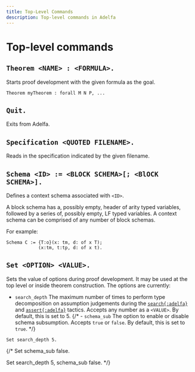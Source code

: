 ```yaml
---
title: Top-Level Commands
description: Top-level commands in Adelfa
---
```


# Top-level commands

## `Theorem <NAME> : <FORMULA>.`

Starts proof development with the given formula as the goal.

```adelfa
Theorem myTheorem : forall M N P, ...
```

## `Quit.`

Exits from Adelfa.

## `Specification <QUOTED FILENAME>.`

Reads in the specification indicated by the given filename.

## `Schema <ID> := <BLOCK SCHEMA>[; <BlOCK SCHEMA>].` 

Defines a context schema associated with `<ID>`.

A block schema has a, possibly empty, header of arity typed variables, followed
by a series of, possibly empty, LF typed variables. A context schema can be
comprised of any number of block schemas.

For example:

```adelfa
Schema C := {T:o}(x: tm, d: of x T);
            (x:tm, t:tp, d: of x t).
```

## `Set <OPTION> <VALUE>.`

Sets the value of options during proof development. It may be used at the top
level or inside theorem construction. The options are currently:

- `search_depth` <a id="search_depth"></a> The maximum number of times to
  perform type decomposition on assumption judgements during the
  [`search{:adelfa}`](/reference-guide/tactics#search-num) and
  [`assert{:adelfa}`](/reference-guide/tactics#assert-formula-num) tactics.
  Accepts any number as a `<VALUE>`. By default, this is set to 5.
{/* - `schema_sub` <a id="schema_sub"></a> The option to enable or disable schema
  subsumption. Accepts `true` or `false`. By default, this is set to `true`. */}

```adelfa
Set search_depth 5.
```
{/* Set schema_sub false.

Set search_depth 5, schema_sub false. */}